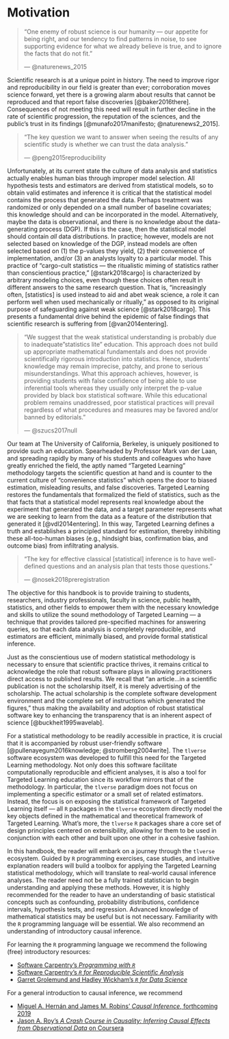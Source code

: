 # Motivation {-}

> "One enemy of robust science is our humanity — our appetite for
> being right, and our tendency to find patterns in noise, to see supporting
> evidence for what we already believe is true, and to ignore the facts that do
> not fit."
>
> --- @naturenews_2015

Scientific research is at a unique point in history. The need to improve rigor
and reproducibility in our field is greater than ever; corroboration moves
science forward, yet there is a growing alarm about results that cannot be
reproduced and that report false discoveries [@baker2016there]. Consequences of
not meeting this need will result in further decline in the rate of scientific
progression, the reputation of the sciences, and the public’s trust in its
findings [@munafo2017manifesto; @naturenews2_2015].

> "The key question we want to answer when seeing the results of any scientific
> study is whether we can trust the data analysis."
>
> --- @peng2015reproducibility

Unfortunately, at its current state the culture of data analysis and statistics
actually enables human bias through improper model selection. All hypothesis
tests and estimators are derived from statistical models, so to obtain valid
estimates and inference it is critical that the statistical model contains the
process that generated the data. Perhaps treatment was randomized or only
depended on a small number of baseline covariates; this knowledge should and
can be incorporated in the model. Alternatively, maybe the data is
observational, and there is no knowledge about the data-generating process (DGP).
If this is the case, then the statistical model should contain *all* data
distributions. In practice; however, models are not selected based on knowledge
of the DGP, instead models are often selected based on (1) the p-values they
yield, (2) their convenience of implementation, and/or (3) an analysts loyalty
to a particular model. This practice of "cargo-cult statistics --- the
ritualistic miming of statistics rather than conscientious practice,"
[@stark2018cargo] is characterized by arbitrary modeling choices, even though
these choices often result in different answers to the same research question.
That is, "increasingly often, [statistics] is used instead to aid and
abet weak science, a role it can perform well when used mechanically or
ritually," as opposed to its original purpose of safeguarding against weak
science [@stark2018cargo]. This presents a fundamental drive behind the epidemic
of false findings that scientific research is suffering from [@van2014entering].

> "We suggest that the weak statistical understanding is probably due to
> inadequate "statistics lite" education. This approach does not build up
> appropriate mathematical fundamentals and does not provide scientifically
> rigorous introduction into statistics. Hence, students' knowledge may remain
> imprecise, patchy, and prone to serious misunderstandings. What this approach
> achieves, however, is providing students with false confidence of being able
> to use inferential tools whereas they usually only interpret the p-value
> provided by black box statistical software. While this educational problem
> remains unaddressed, poor statistical practices will prevail regardless of
> what procedures and measures may be favored and/or banned by editorials."
>
> --- @szucs2017null


Our team at The University of California, Berkeley, is uniquely positioned to
provide such an education. Spearheaded by Professor Mark van der Laan, and
spreading rapidly by many of his students and colleagues who have greatly
enriched the field, the aptly named "Targeted Learning" methodology targets the
scientific question at hand and is counter to the current culture of
"convenience statistics" which opens the door to biased estimation, misleading
results, and false discoveries. Targeted Learning restores the fundamentals that
formalized the field of statistics, such as the that facts that a statistical
model represents real knowledge about the experiment that generated the data,
and a target parameter represents what we are seeking to learn from the data as
a feature of the distribution that generated it [@vdl2014entering]. In this way,
Targeted Learning defines a truth and establishes a principled standard for
estimation, thereby inhibiting these all-too-human biases (e.g., hindsight bias,
confirmation bias, and outcome bias) from infiltrating analysis.

> "The key for effective classical [statistical] inference is to have
> well-defined questions and an analysis plan that tests those questions."
>
> --- @nosek2018preregistration

The objective for this handbook is to provide training to students, researchers,
industry professionals, faculty in science, public health, statistics, and other
fields to empower them with the necessary knowledge and skills to utilize the
sound methodology of Targeted Learning --- a technique that provides tailored
pre-specified machines for answering queries, so that each data analysis is
completely reproducible, and estimators are efficient, minimally biased, and
provide formal statistical inference.

Just as the conscientious use of modern statistical methodology is necessary to
ensure that scientific practice thrives, it remains critical to acknowledge the
role that robust software plays in allowing practitioners direct access to
published results. We recall that "an article...in a scientific publication is
not the scholarship itself, it is merely advertising of the scholarship. The
actual scholarship is the complete software development environment and the
complete set of instructions which generated the figures," thus making the
availability and adoption of robust statistical software key to enhancing the
transparency that is an inherent aspect of science [@buckheit1995wavelab].

For a statistical methodology to be readily accessible in practice, it is
crucial that it is accompanied by robust user-friendly software
[@pullenayegum2016knowledge; @stromberg2004write]. The `tlverse` software
ecosystem was developed to fulfill this need for the Targeted Learning
methodology. Not only does this software facilitate computationally reproducible
and efficient analyses, it is also a tool for Targeted Learning education since
its workflow mirrors that of the methodology. In particular, the `tlverse`
paradigm does not focus on implementing a specific estimator or a small set of
related estimators. Instead, the focus is on exposing the statistical framework
of Targeted Learning itself --- all `R` packages in the `tlverse` ecosystem
directly model the key objects defined in the mathematical and theoretical
framework of Targeted Learning. What's more, the `tlverse` `R` packages share a
core set of design principles centered on extensibility, allowing for them to be
used in conjunction with each other and built upon one other in a cohesive
fashion.

In this handbook, the reader will embark on a journey through the `tlverse`
ecosystem. Guided by `R` programming exercises, case studies, and
intuitive explanation readers will build a toolbox for applying the Targeted
Learning statistical methodology, which will translate to real-world causal
inference analyses. The reader need not be a fully trained
statistician to begin understanding and applying these methods. However, it is
highly recommended for the reader to have an understanding of basic statistical
concepts such as confounding, probability distributions, confidence intervals,
hypothesis tests, and regression. Advanced knowledge of mathematical statistics
may be useful but is not necessary. Familiarity with the `R` programming
language will be essential. We also recommend an understanding of introductory
causal inference.

For learning the `R` programming language we recommend the following (free)
introductory resources:

* [Software Carpentry's _Programming with
    `R`_](http://swcarpentry.github.io/r-novice-inflammation/)
* [Software Carpentry's _`R` for Reproducible Scientific
    Analysis_](http://swcarpentry.github.io/r-novice-gapminder/)
* [Garret Grolemund and Hadley Wickham's _`R` for Data
    Science_](https://r4ds.had.co.nz)

For a general introduction to causal inference, we recommend

* [Miguel A. Hernán and James M. Robins' _Causal Inference_, forthcoming
    2019](https://www.hsph.harvard.edu/miguel-hernan/causal-inference-book/)
* [Jason A. Roy's _A Crash Course in Causality: Inferring Causal Effects from
    Observational Data_ on
    Coursera](https://www.coursera.org/learn/crash-course-in-causality)
